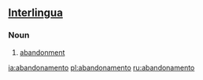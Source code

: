 ==[[Interlingua]]==
===Noun===
{{infl|ia|noun}}

# [[abandonment]]

[[ia:abandonamento]]
[[pl:abandonamento]]
[[ru:abandonamento]]